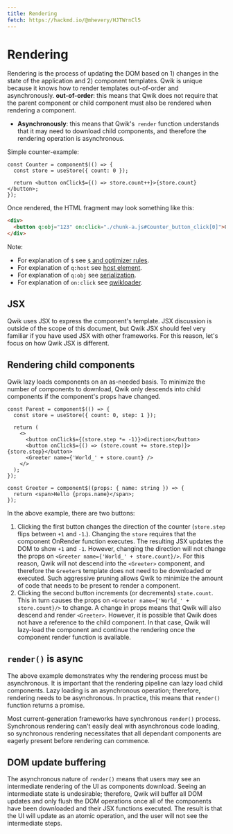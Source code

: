 ```yaml
---
title: Rendering
fetch: https://hackmd.io/@mhevery/HJTWrnCl5
---
```


# Rendering

Rendering is the process of updating the DOM based on 1) changes in the state of the application and 2) component templates. Qwik is unique because it knows how to render templates out-of-order and asynchronously.
**out-of-order**: this means that Qwik does not require that the parent component or child component must also be rendered when rendering a component.

- **Asynchronously**: this means that Qwik's` render` function understands that it may need to download child components, and therefore the rendering operation is asynchronous.

Simple counter-example:

```tsx
const Counter = component$(() => {
  const store = useStore({ count: 0 });

  return <button onClick$={() => store.count++}>{store.count}</button>;
});
```

Once rendered, the HTML fragment may look something like this:

```html
<div>
  <button q:obj="123" on:click="./chunk-a.js#Counter_button_click[0]">0</button>
</div>
```

Note:

- For explanation of `$` see [`$` and optimizer rules](../advanced/optimizer.mdx).
- For explanation of `q:host` see [host element](../components/anatomy.mdx).
- For explanation of `q:obj` see [serialization](../concepts/resumable.mdx).
- For explanation of `on:click` see [qwikloader](../advanced/qwikloader.mdx).

## JSX

Qwik uses JSX to express the component's template. JSX discussion is outside of the scope of this document, but Qwik JSX should feel very familiar if you have used JSX with other frameworks. For this reason, let's focus on how Qwik JSX is different.

## Rendering child components

Qwik lazy loads components on an as-needed basis. To minimize the number of components to download, Qwik only descends into child components if the component's props have changed.

```tsx
const Parent = component$(() => {
  const store = useStore({ count: 0, step: 1 });

  return (
    <>
      <button onClick$={(store.step *= -1)}>direction</button>
      <button onClick$={() => (store.count += store.step)}>{store.step}</button>
      <Greeter name={'World_' + store.count} />
    </>
  );
});

const Greeter = component$((props: { name: string }) => {
  return <span>Hello {props.name}</span>;
});
```

In the above example, there are two buttons:

1. Clicking the first button changes the direction of the counter (`store.step` flips between `+1` and `-1`.). Changing the `store` requires that the component OnRender function executes. The resulting JSX updates the DOM to show `+1` and `-1`. However, changing the direction will not change the props on `<Greeter name={'World_' + store.count}/>`. For this reason, Qwik will not descend into the `<Greeter>` component, and therefore the `Greeter`s template does not need to be downloaded or executed. Such aggressive pruning allows Qwik to minimize the amount of code that needs to be present to render a component.
2. Clicking the second button increments (or decrements) `state.count`. This in turn causes the props on `<Greeter name={'World_' + store.count}/>` to change. A change in props means that Qwik will also descend and render `<Greeter>`. However, it is possible that Qwik does not have a reference to the child component. In that case, Qwik will lazy-load the component and continue the rendering once the component render function is available.

## `render()` is async

The above example demonstrates why the rendering process must be asynchronous. It is important that the rendering pipeline can lazy load child components. Lazy loading is an asynchronous operation; therefore, rendering needs to be asynchronous. In practice, this means that `render()` function returns a promise.

Most current-generation frameworks have synchronous `render()` process. Synchronous rendering can't easily deal with asynchronous code loading, so synchronous rendering necessitates that all dependant components are eagerly present before rendering can commence.

## DOM update buffering

The asynchronous nature of `render()` means that users may see an intermediate rendering of the UI as components download. Seeing an intermediate state is undesirable; therefore, Qwik will buffer all DOM updates and only flush the DOM operations once all of the components have been downloaded and their JSX functions executed. The result is that the UI will update as an atomic operation, and the user will not see the intermediate steps.
